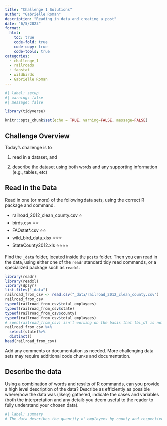 ```yaml
---
title: "Challenge 1 Solutions"
author: "Gabrielle Roman"
description: "Reading in data and creating a post"
date: "6/5/2023"
format:
  html:
    toc: true
    code-fold: true
    code-copy: true
    code-tools: true
categories:
  - challenge_1
  - railroads
  - faostat
  - wildbirds
  - Gabrielle Roman
---
```


```r
#| label: setup
#| warning: false
#| message: false

library(tidyverse)

knitr::opts_chunk$set(echo = TRUE, warning=FALSE, message=FALSE)
```

## Challenge Overview

Today's challenge is to

1)  read in a dataset, and

2)  describe the dataset using both words and any supporting information (e.g., tables, etc)

## Read in the Data

Read in one (or more) of the following data sets, using the correct R package and command.

-   railroad_2012_clean_county.csv ⭐
-   birds.csv ⭐⭐
-   FAOstat\*.csv ⭐⭐
-   wild_bird_data.xlsx ⭐⭐⭐
-   StateCounty2012.xls ⭐⭐⭐⭐

Find the `_data` folder, located inside the `posts` folder. Then you can read in the data, using either one of the `readr` standard tidy read commands, or a specialized package such as `readxl`.

```r
library(readr)
library(readxl)
library(dplyr)
list.files("_data")
railroad_from_csv <- read.csv("_data/railroad_2012_clean_county.csv")
railroad_from_csv
typeof(railroad_from_csv$total_employees)
typeof(railroad_from_csv$state)
typeof(railroad_from_csv$county)
typeof(railroad_from_csv$total_employees)
# spec(railroad_from_csv) isn't working on the basis that tbl_df is not true. I take it this means that my dataframe isn't a tibble.
railroad_from_csv %>% 
  select(state)%>%
  distinct()
head(railroad_from_csv)

```

Add any comments or documentation as needed. More challenging data sets may require additional code chunks and documentation.

## Describe the data

Using a combination of words and results of R commands, can you provide a high level description of the data? Describe as efficiently as possible where/how the data was (likely) gathered, indicate the cases and variables (both the interpretation and any details you deem useful to the reader to fully understand your chosen data).

```r
#| label: summary
# The data describes the quantity of employees by county and respective state in 2012. Variables include the state, county, and number of employees. 
```
